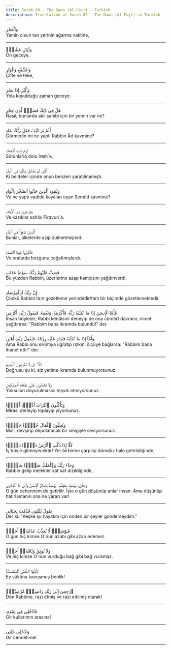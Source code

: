```yaml
---
title: Surah 89 - The Dawn (Al-Fajr) - Turkish
description: Translation of Surah 89 - The Dawn (Al-Fajr) in Turkish
---
```





<Aside type="quran" title="1">
وَٱلْفَجْرِ
</Aside>

<Aside type="reference" title="1">
Yemin olsun tan yerinin ağarma vaktine,
</Aside>

---

<Aside type="quran" title="2">
وَلَيَالٍ عَشْرٍۢ
</Aside>

<Aside type="reference" title="2">
On geceye,
</Aside>

---

<Aside type="quran" title="3">
وَٱلشَّفْعِ وَٱلْوَتْرِ
</Aside>

<Aside type="reference" title="3">
Çifte ve teke,
</Aside>

---

<Aside type="quran" title="4">
وَٱلَّيْلِ إِذَا يَسْرِ
</Aside>

<Aside type="reference" title="4">
Yola koyulduğu zaman geceye.
</Aside>

---

<Aside type="quran" title="5">
هَلْ فِى ذَٰلِكَ قَسَمٌۭ لِّذِى حِجْرٍ
</Aside>

<Aside type="reference" title="5">
Nasıl, bunlarda akıl sahibi için bir yemin var mı?
</Aside>

---

<Aside type="quran" title="6">
أَلَمْ تَرَ كَيْفَ فَعَلَ رَبُّكَ بِعَادٍ
</Aside>

<Aside type="reference" title="6">
Görmedin mi ne yaptı Rabbin Âd kavmine?
</Aside>

---

<Aside type="quran" title="7">
إِرَمَ ذَاتِ ٱلْعِمَادِ
</Aside>

<Aside type="reference" title="7">
Sütunlarla dolu İrem´e,
</Aside>

---

<Aside type="quran" title="8">
ٱلَّتِى لَمْ يُخْلَقْ مِثْلُهَا فِى ٱلْبِلَٰدِ
</Aside>

<Aside type="reference" title="8">
Ki beldeler içinde onun benzeri yaratılmamıştı.
</Aside>

---

<Aside type="quran" title="9">
وَثَمُودَ ٱلَّذِينَ جَابُوا۟ ٱلصَّخْرَ بِٱلْوَادِ
</Aside>

<Aside type="reference" title="9">
Ve ne yaptı vadide kayaları oyan Semûd kavmine?
</Aside>

---

<Aside type="quran" title="10">
وَفِرْعَوْنَ ذِى ٱلْأَوْتَادِ
</Aside>

<Aside type="reference" title="10">
Ve kazıklar sahibi Firavun´a.
</Aside>

---

<Aside type="quran" title="11">
ٱلَّذِينَ طَغَوْا۟ فِى ٱلْبِلَٰدِ
</Aside>

<Aside type="reference" title="11">
Bunlar, ülkelerde azıp zulmetmişlerdi.
</Aside>

---

<Aside type="quran" title="12">
فَأَكْثَرُوا۟ فِيهَا ٱلْفَسَادَ
</Aside>

<Aside type="reference" title="12">
Ve oralarda bozgunu çoğaltmışlardı.
</Aside>

---

<Aside type="quran" title="13">
فَصَبَّ عَلَيْهِمْ رَبُّكَ سَوْطَ عَذَابٍ
</Aside>

<Aside type="reference" title="13">
Bu yüzden Rabbin, üzerlerine azap kamçısını yağdırıverdi.
</Aside>

---

<Aside type="quran" title="14">
إِنَّ رَبَّكَ لَبِٱلْمِرْصَادِ
</Aside>

<Aside type="reference" title="14">
Çünkü Rabbin tam gözetleme yerindedir/tam bir biçimde gözetlemektedir.
</Aside>

---

<Aside type="quran" title="15">
فَأَمَّا ٱلْإِنسَٰنُ إِذَا مَا ٱبْتَلَىٰهُ رَبُّهُۥ فَأَكْرَمَهُۥ وَنَعَّمَهُۥ فَيَقُولُ رَبِّىٓ أَكْرَمَنِ
</Aside>

<Aside type="reference" title="15">
İnsan böyledir; Rabbi kendisini deneyip de ona cömert davranır, nimet yağdırırsa: "Rabbim bana ikramda bulundu!" der.
</Aside>

---

<Aside type="quran" title="16">
وَأَمَّآ إِذَا مَا ٱبْتَلَىٰهُ فَقَدَرَ عَلَيْهِ رِزْقَهُۥ فَيَقُولُ رَبِّىٓ أَهَٰنَنِ
</Aside>

<Aside type="reference" title="16">
Ama Rabbi onu sıkıntıya uğratıp rızkını ölçüye bağlarsa: "Rabbim bana ihanet etti!" der.
</Aside>

---

<Aside type="quran" title="17">
كَلَّا ۖ بَل لَّا تُكْرِمُونَ ٱلْيَتِيمَ
</Aside>

<Aside type="reference" title="17">
Doğrusu şu ki, siz yetime ikramda bulunmuyorsunuz.
</Aside>

---

<Aside type="quran" title="18">
وَلَا تَحَٰٓضُّونَ عَلَىٰ طَعَامِ ٱلْمِسْكِينِ
</Aside>

<Aside type="reference" title="18">
Yoksulun doyurulmasını teşvik etmiyorsunuz.
</Aside>

---

<Aside type="quran" title="19">
وَتَأْكُلُونَ ٱلتُّرَاثَ أَكْلًۭا لَّمًّۭا
</Aside>

<Aside type="reference" title="19">
Mirası derleyip toplayıp yiyorsunuz.
</Aside>

---

<Aside type="quran" title="20">
وَتُحِبُّونَ ٱلْمَالَ حُبًّۭا جَمًّۭا
</Aside>

<Aside type="reference" title="20">
Malı, devşirip depolatacak bir sevgiyle seviyorsunuz.
</Aside>

---

<Aside type="quran" title="21">
كَلَّآ إِذَا دُكَّتِ ٱلْأَرْضُ دَكًّۭا دَكًّۭا
</Aside>

<Aside type="reference" title="21">
İş böyle gitmeyecektir! Yer birbirine çarpılıp dümdüz hale getirildiğinde,
</Aside>

---

<Aside type="quran" title="22">
وَجَآءَ رَبُّكَ وَٱلْمَلَكُ صَفًّۭا صَفًّۭا
</Aside>

<Aside type="reference" title="22">
Rabbin gelip melekler saf saf dizildiğinde,
</Aside>

---

<Aside type="quran" title="23">
وَجِا۟ىٓءَ يَوْمَئِذٍۭ بِجَهَنَّمَ ۚ يَوْمَئِذٍۢ يَتَذَكَّرُ ٱلْإِنسَٰنُ وَأَنَّىٰ لَهُ ٱلذِّكْرَىٰ
</Aside>

<Aside type="reference" title="23">
O gün cehennem de getirilir. İşte o gün düşünüp anlar insan. Ama düşünüp hatırlamanın ona ne yararı var!
</Aside>

---

<Aside type="quran" title="24">
يَقُولُ يَٰلَيْتَنِى قَدَّمْتُ لِحَيَاتِى
</Aside>

<Aside type="reference" title="24">
Der ki: "Keşke şu hayatım için önden bir şeyler gönderseydim."
</Aside>

---

<Aside type="quran" title="25">
فَيَوْمَئِذٍۢ لَّا يُعَذِّبُ عَذَابَهُۥٓ أَحَدٌۭ
</Aside>

<Aside type="reference" title="25">
O gün hiç kimse O´nun azabı gibi azap edemez.
</Aside>

---

<Aside type="quran" title="26">
وَلَا يُوثِقُ وَثَاقَهُۥٓ أَحَدٌۭ
</Aside>

<Aside type="reference" title="26">
Ve hiç kimse O´nun vurduğu bağ gibi bağ vuramaz.
</Aside>

---

<Aside type="quran" title="27">
يَٰٓأَيَّتُهَا ٱلنَّفْسُ ٱلْمُطْمَئِنَّةُ
</Aside>

<Aside type="reference" title="27">
Ey sükûna kavuşmuş benlik!
</Aside>

---

<Aside type="quran" title="28">
ٱرْجِعِىٓ إِلَىٰ رَبِّكِ رَاضِيَةًۭ مَّرْضِيَّةًۭ
</Aside>

<Aside type="reference" title="28">
Dön Rabbine, razı etmiş ve razı edilmiş olarak!
</Aside>

---

<Aside type="quran" title="29">
فَٱدْخُلِى فِى عِبَٰدِى
</Aside>

<Aside type="reference" title="29">
Gir kullarımın arasına!
</Aside>

---

<Aside type="quran" title="30">
وَٱدْخُلِى جَنَّتِى
</Aside>

<Aside type="reference" title="30">
Gir cennetime!
</Aside>

---
